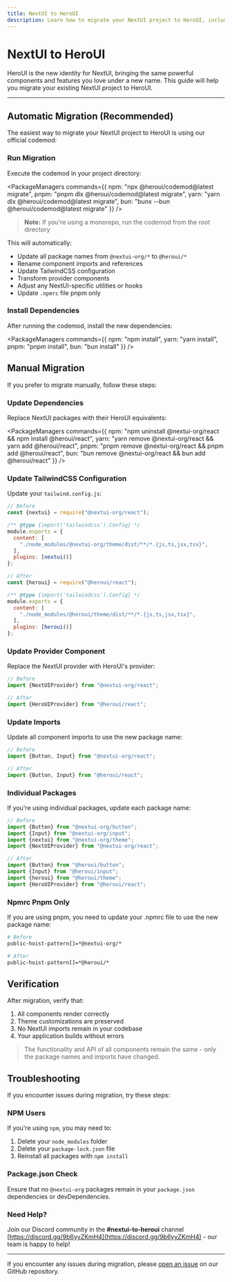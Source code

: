```yaml
---
title: NextUI to HeroUI
description: Learn how to migrate your NextUI project to HeroUI, including automatic and manual migration steps.
---
```


# NextUI to HeroUI

HeroUI is the new identity for NextUI, bringing the same powerful components and features you love under a new name. This guide will help you migrate your existing NextUI project to HeroUI.

---

<CarbonAd/>

## Automatic Migration (Recommended)

The easiest way to migrate your NextUI project to HeroUI is using our official codemod:

<Steps>

### Run Migration

Execute the codemod in your project directory:

<PackageManagers
  commands={{
    npm: "npx @heroui/codemod@latest migrate",
    pnpm: "pnpm dlx @heroui/codemod@latest migrate",
    yarn: "yarn dlx @heroui/codemod@latest migrate",
    bun: "bunx --bun @heroui/codemod@latest migrate"
  }}
/>


> **Note:** If you're using a monorepo, run the codemod from the root directory

This will automatically:
- Update all package names from `@nextui-org/*` to `@heroui/*`
- Rename component imports and references
- Update TailwindCSS configuration
- Transform provider components
- Adjust any NextUI-specific utilities or hooks
- Update `.npmrc` file pnpm only

### Install Dependencies

After running the codemod, install the new dependencies:

<PackageManagers
  commands={{
    npm: "npm install",
    yarn: "yarn install",
    pnpm: "pnpm install",
    bun: "bun install"
  }}
/>

</Steps>

## Manual Migration

If you prefer to migrate manually, follow these steps:

<Steps>

### Update Dependencies

Replace NextUI packages with their HeroUI equivalents:

<PackageManagers
  commands={{
    npm: "npm uninstall @nextui-org/react && npm install @heroui/react",
    yarn: "yarn remove @nextui-org/react && yarn add @heroui/react",
    pnpm: "pnpm remove @nextui-org/react && pnpm add @heroui/react",
    bun: "bun remove @nextui-org/react && bun add @heroui/react"
  }}
/>

### Update TailwindCSS Configuration

Update your `tailwind.config.js`:

```js
// Before
const {nextui} = require("@nextui-org/react");

/** @type {import('tailwindcss').Config} */
module.exports = {
  content: [
    "./node_modules/@nextui-org/theme/dist/**/*.{js,ts,jsx,tsx}",
  ],
  plugins: [nextui()]
};

// After
const {heroui} = require("@heroui/react");

/** @type {import('tailwindcss').Config} */
module.exports = {
  content: [
    "./node_modules/@heroui/theme/dist/**/*.{js,ts,jsx,tsx}",
  ],
  plugins: [heroui()]
};
```

### Update Provider Component

Replace the NextUI provider with HeroUI's provider:

```jsx
// Before
import {NextUIProvider} from "@nextui-org/react";

// After
import {HeroUIProvider} from "@heroui/react";
```

### Update Imports

Update all component imports to use the new package name:

```jsx
// Before
import {Button, Input} from "@nextui-org/react";

// After
import {Button, Input} from "@heroui/react";
```

### Individual Packages

If you're using individual packages, update each package name:

```jsx
// Before
import {Button} from "@nextui-org/button";
import {Input} from "@nextui-org/input";
import {nextui} from "@nextui-org/theme";
import {NextUIProvider} from "@nextui-org/react";

// After
import {Button} from "@heroui/button";
import {Input} from "@heroui/input";
import {heroui} from "@heroui/theme";
import {HeroUIProvider} from "@heroui/react";
```

### Npmrc Pnpm Only

If you are using pnpm, you need to update your .npmrc file to use the new package name:

```bash
# Before
public-hoist-pattern[]=*@nextui-org/*

# After
public-hoist-pattern[]=*@heroui/*
```

</Steps>

## Verification

After migration, verify that:
1. All components render correctly
2. Theme customizations are preserved
3. No NextUI imports remain in your codebase
4. Your application builds without errors

<Blockquote color="primary">
  The functionality and API of all components remain the same - only the package names and imports have changed.
</Blockquote>

## Troubleshooting

If you encounter issues during migration, try these steps:

### NPM Users
If you're using `npm`, you may need to:
1. Delete your `node_modules` folder
2. Delete your `package-lock.json` file
3. Reinstall all packages with `npm install`

### Package.json Check
Ensure that no `@nextui-org` packages remain in your `package.json` dependencies or devDependencies.

### Need Help?
Join our Discord community in the **#nextui-to-heroui** channel [https://discord.gg/9b6yyZKmH4](https://discord.gg/9b6yyZKmH4) - our team is happy to help!

---

If you encounter any issues during migration, please [open an issue](https://github.com/heroui-inc/heroui/issues) on our GitHub repository.
